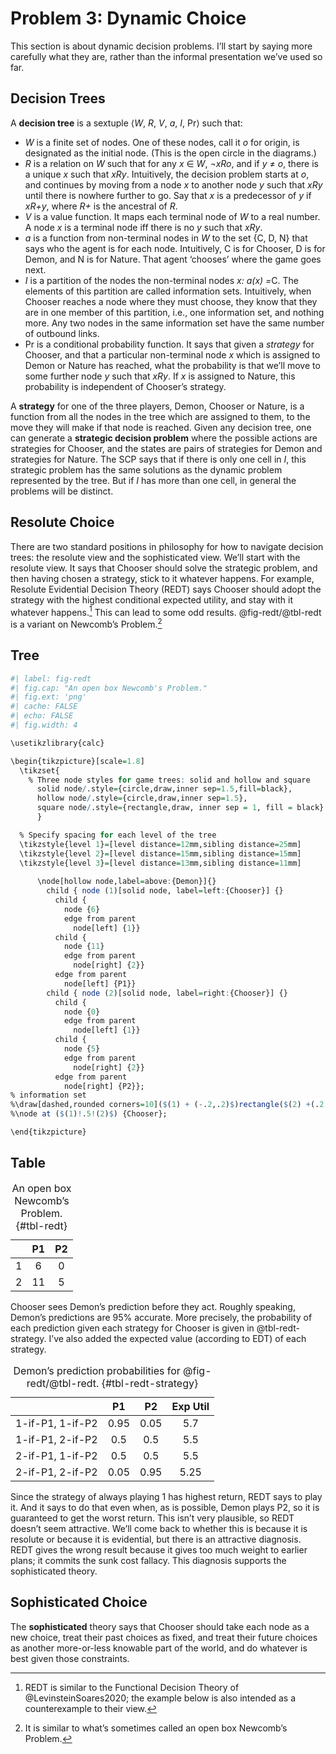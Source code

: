 # Problem 3: Dynamic Choice {#sec-dual-mandate}

This section is about dynamic decision problems. I'll start by saying more carefully what they are, rather than the informal presentation we've used so far. 

## Decision Trees {#sec-decision-tree}

A **decision tree** is a sextuple ⟨*W*, *R*, *V*, *a*, *I*, Pr⟩ such that:

- *W* is a finite set of nodes. One of these nodes, call it *o* for origin, is designated as the initial node. (This is the open circle in the diagrams.)
- *R* is a relation on *W* such that for any *x* ∈ *W*, ¬*xRo*, and if *y* ≠ *o*, there is a unique *x* such that *xRy*. Intuitively, the decision problem starts at *o*, and continues by moving from a node *x* to another node *y* such that *xRy* until there is nowhere further to go. Say that *x* is a predecessor of *y* if *xR+y*, where *R+* is the ancestral of *R*.
- *V* is a value function. It maps each terminal node of *W* to a real number. A node *x* is a terminal node iff there is no *y* such that *xRy*.
- *a* is a function from non-terminal nodes in *W* to the set \{C, D, N\} that says who the agent is for each node. Intuitively, C is for Chooser, D is for Demon, and N is for Nature. That agent 'chooses' where the game goes next.
- *I* is a partition of the nodes the non-terminal nodes *x: a(x) =*C. The elements of this partition are called information sets. Intuitively, when Chooser reaches a node where they must choose, they know that they are in one member of this partition, i.e., one information set, and nothing more. Any two nodes in the same information set have the same number of outbound links.
- Pr is a conditional probability function. It says that given a _strategy_ for Chooser, and that a particular non-terminal node *x* which is assigned to Demon or Nature has reached, what the probability is that we'll move to some further node *y* such that *xRy*. If *x* is assigned to Nature, this probability is independent of Chooser's strategy.

A **strategy** for one of the three players, Demon, Chooser or Nature, is a function from all the nodes in the tree which are assigned to them, to the move they will make if that node is reached. Given any decision tree, one can generate a **strategic decision problem** where the possible actions are strategies for Chooser, and the states are pairs of strategies for Demon and strategies for Nature. The SCP says that if there is only one cell in *I*, this strategic problem has the same solutions as the dynamic problem represented by the tree. But if *I* has more than one cell, in general the problems will be distinct.

## Resolute Choice {#sec-resolute}

There are two standard positions in philosophy for how to navigate decision trees: the resolute view and the sophisticated view. We'll start with the resolute view. It says that Chooser should solve the strategic problem, and then having chosen a strategy, stick to it whatever happens. For example, Resolute Evidential Decision Theory (REDT) says Chooser should adopt the strategy with the highest conditional expected utility, and stay with it whatever happens.^[REDT is similar to the Functional Decision Theory of @LevinsteinSoares2020; the example below is also intended as a counterexample to their view.] This can lead to some odd results. @fig-redt/@tbl-redt is a variant on Newcomb's Problem.^[It is similar to what's sometimes called an open box Newcomb's Problem.]

::: {.panel-tabset}

## Tree

```r
#| label: fig-redt
#| fig.cap: "An open box Newcomb's Problem."
#| fig.ext: 'png'
#| cache: FALSE
#| echo: FALSE
#| fig.width: 4

\usetikzlibrary{calc}

\begin{tikzpicture}[scale=1.8]
  \tikzset{
    % Three node styles for game trees: solid and hollow and square
      solid node/.style={circle,draw,inner sep=1.5,fill=black},
      hollow node/.style={circle,draw,inner sep=1.5},
      square node/.style={rectangle,draw, inner sep = 1, fill = black}
      }

  % Specify spacing for each level of the tree
  \tikzstyle{level 1}=[level distance=12mm,sibling distance=25mm]
  \tikzstyle{level 2}=[level distance=15mm,sibling distance=15mm]
  \tikzstyle{level 3}=[level distance=13mm,sibling distance=11mm]
      
      \node[hollow node,label=above:{Demon}]{}
        child { node (1)[solid node, label=left:{Chooser}] {}
          child { 
            node {6}
            edge from parent
              node[left] {1}}
          child { 
            node {11}
            edge from parent
              node[right] {2}}
          edge from parent
            node[left] {P1}}
        child { node (2)[solid node, label=right:{Chooser}] {}
          child { 
            node {0}
            edge from parent
              node[left] {1}}
          child { 
            node {5}
            edge from parent
              node[right] {2}}
          edge from parent
            node[right] {P2}};
% information set
%\draw[dashed,rounded corners=10]($(1) + (-.2,.2)$)rectangle($(2) +(.2,-.2)$);
%\node at ($(1)!.5!(2)$) {Chooser};

\end{tikzpicture}
```

## Table

|       |       P1      |     P2     |
|:-----:|:-------------:|:----------:|
|  1    |     6         |     0      |
|  2    |     11        |     5      |

: An open box Newcomb's Problem. {#tbl-redt}
:::

Chooser sees Demon's prediction before they act. Roughly speaking, Demon's predictions are 95% accurate. More precisely, the probability of each prediction given each strategy for Chooser is given in @tbl-redt-strategy. I've also added the expected value (according to EDT) of each strategy.

|                  | P1   | P2   | Exp Util |
|:----------------:|:----:|:----:|:--------:|
| 1-if-P1, 1-if-P2 | 0.95 | 0.05 |    5.7   |
| 1-if-P1, 2-if-P2 | 0.5  | 0.5  |    5.5   |
| 2-if-P1, 1-if-P2 | 0.5  | 0.5  |    5.5   |
| 2-if-P1, 2-if-P2 | 0.05 | 0.95 |    5.25  |

: Demon's prediction probabilities for @fig-redt/@tbl-redt. {#tbl-redt-strategy}

Since the strategy of always playing 1 has highest return, REDT says to play it. And it says to do that even when, as is possible, Demon plays P2, so it is guaranteed to get the worst return. This isn't very plausible, so REDT doesn't seem attractive. We'll come back to whether this is because it is resolute or because it is evidential, but there is an attractive diagnosis. REDT gives the wrong result because it gives too much weight to earlier plans; it commits the sunk cost fallacy. This diagnosis supports the sophisticated theory.

## Sophisticated Choice {#sec-sophisticated}

The **sophisticated** theory says that Chooser should take each node as a new choice, treat their past choices as fixed, and treat their future choices as another more-or-less knowable part of the world, and do whatever is best given those constraints.
